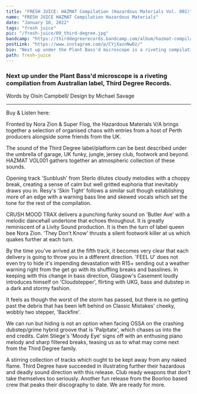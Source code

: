 ---
title: "FRESH JUICE: HAZMAT Compilation (Hazardous Materials Vol. 001)"
name: "FRESH JUICE HAZMAT Compilation Hazardous Materials"
date: "January 10, 2022"
tags: "fresh juice"
pic: "/fresh-juice/09_third-degree.jpg"
bandcamp: "https://thirddegreerecords.bandcamp.com/album/hazmat-compilation-hazardous-materials-vol-001"
postLink: "https://www.instagram.com/p/CYjXaznNwDz/"
bio: "Next up under the Plant Bass'd microscope is a riveting compilation from Australian label, Third Degree Records."
path: fresh-juice
---

### Next up under the Plant Bass'd microscope is a riveting compilation from Australian label, Third Degree Records.

<p className="smallText">Words by Oisín Campbell/ Design by Michael Savage</p>

<hr />

<BandCamp src="album=3244991107" />

Buy & Listen here: <HoverLink url="thirddegreerecords.bandcamp.com/album/hazmat-compilation-hazardous-materials-vol-001" external inline />

Fronted by Nora Zion & Super Flog, the Hazardous Materials V/A brings together a selection of organised chaos with entries from a host of Perth producers alongside some friends from the UK.

The sound of the Third Degree label/platform can be best described under the umbrella of garage, UK funky, jungle, jersey club, footwork and beyond. HAZMAT VOL001 gathers together an atmospheric collection of these sounds.

Opening track 'Sunblush' from Sterlo dilutes cloudy melodies with a choppy break, creating a sense of calm but well gritted euphoria that inevitably draws you in. Resy's 'Skin Tight' follows a similar suit though establishing more of an edge with a warning bass line and skewed vocals which set the tone for the rest of the compilation.

CRUSH MOOD TRAX delivers a punching funky sound on 'Butler Ave' with a melodic dancehall undertone that echoes throughout. It is greatly reminiscent of a Livity Sound production. It is then the turn of label queen bee Nora Zion. 'They Don't Know' thrusts a silent footwork killer at us which quakes further at each turn.

<Picture
  src="/fresh-juice/09_third-degree-sign.jpg"
  alt="third degree hazmat triangular sign"
  size={1200}
/>

By the time you've arrived at the fifth track, it becomes very clear that each delivery is going to throw you in a different direction. 'FEEL U' does not even try to hide it's impending devastation with R15+ sending out a weather warning right from the get go with its shuffling breaks and basslines. In keeping with this change in bass direction, Glasgow's Casement loudly introduces himself on 'Cloudstepper', flirting with UKG, bass and dubstep in a dark and stormy fashion.

It feels as though the worst of the storm has passed, but there is no getting past the debris that has been left behind on Classic Mistakes' cheeky, wobbly two stepper, 'Backfire'.

We can run but hiding is not an option when facing OSSA on the crashing dubstep/grime hybrid groove that is 'Palpitate', which chases us into the end credits. Calm Stiege's 'Moody Eye' signs off with an enthusing piano melody and sharp filtered breaks, teasing us as to what may come next from the Third Degree family.

A stirring collection of tracks which ought to be kept away from any naked flame. Third Degree have succeeded in illustrating further their hazardous and deadly sound direction with this release. Club ready weapons that don't take themselves too seriously. Another fun release from the Boorloo based crew that peaks their discography to date. We are ready for more.
